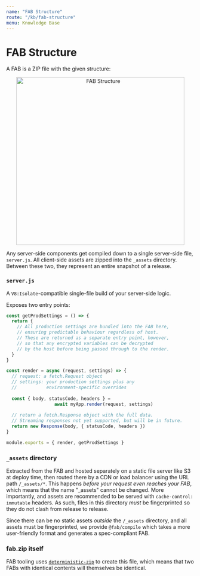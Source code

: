 ```yaml
---
name: "FAB Structure"
route: "/kb/fab-structure"
menu: Knowledge Base
---
```


# FAB Structure

A FAB is a ZIP file with the given structure:

<p align="center">
<img width="450px" max-width="100%" alt="FAB Structure" src="https://user-images.githubusercontent.com/23264/64143562-f9333180-ce53-11e9-9058-4d1d961a1d35.png"/>
</p>

Any server-side components get compiled down to a single server-side file, `server.js`. All client-side assets are zipped into the `_assets` directory. Between these two, they represent an entire snapshot of a release.

### `server.js`

A `V8:Isolate`-compatible single-file build of your server-side logic.

Exposes two entry points:

```js
const getProdSettings = () => {
  return {
    // All production settings are bundled into the FAB here,
    // ensuring predictable behaviour regardless of host.
    // These are returned as a separate entry point, however,
    // so that any encrypted variables can be decrypted
    // by the host before being passed through to the render.
  }
}

const render = async (request, settings) => {
  // request: a fetch.Request object
  // settings: your production settings plus any
  //           environment-specific overrides
  
  const { body, statusCode, headers } = 
                  await myApp.render(request, settings)
  
  // return a fetch.Response object with the full data.
  // Streaming responses not yet supported, but will be in future.
  return new Response(body, { statusCode, headers })
}

module.exports = { render, getProdSettings }
```

### `_assets` directory

Extracted from the FAB and hosted separately on a static file server like S3 at deploy time, then routed there by a CDN or load balancer using the URL path `/_assets/*`. This happens _before your request even reaches your FAB_, which means that the name "_assets" cannot be changed. More importantly, and assets are recommended to be served with `cache-control: immutable` headers. As such, files in this directory _must_ be fingerprinted so they do not clash from release to release.

Since there can be no static assets _outside_ the `/_assets` directory, and all assets must be fingerprinted, we provide `@fab/compile` which takes a more user-friendly format and generates a spec-compliant FAB.

### fab.zip itself

FAB tooling uses [`deterministic-zip`](https://npm.im/deterministic-zip) to create this file, which means that two FABs with identical contents will themselves be identical.
